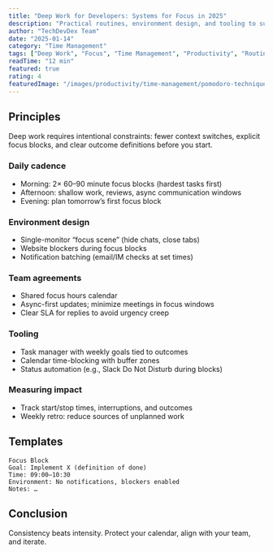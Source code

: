 ```yaml
---
title: "Deep Work for Developers: Systems for Focus in 2025"
description: "Practical routines, environment design, and tooling to sustain deep focus and ship faster with fewer interruptions."
author: "TechDevDex Team"
date: "2025-01-14"
category: "Time Management"
tags: ["Deep Work", "Focus", "Time Management", "Productivity", "Routines"]
readTime: "12 min"
featured: true
rating: 4
featuredImage: "/images/productivity/time-management/pomodoro-technique.svg"
---
```


## Principles
Deep work requires intentional constraints: fewer context switches, explicit focus blocks, and clear outcome definitions before you start.

### Daily cadence
- Morning: 2× 60–90 minute focus blocks (hardest tasks first)
- Afternoon: shallow work, reviews, async communication windows
- Evening: plan tomorrow’s first focus block

### Environment design
- Single-monitor “focus scene” (hide chats, close tabs)
- Website blockers during focus blocks
- Notification batching (email/IM checks at set times)

### Team agreements
- Shared focus hours calendar
- Async-first updates; minimize meetings in focus windows
- Clear SLA for replies to avoid urgency creep

### Tooling
- Task manager with weekly goals tied to outcomes
- Calendar time-blocking with buffer zones
- Status automation (e.g., Slack Do Not Disturb during blocks)

### Measuring impact
- Track start/stop times, interruptions, and outcomes
- Weekly retro: reduce sources of unplanned work

## Templates
```
Focus Block
Goal: Implement X (definition of done)
Time: 09:00–10:30
Environment: No notifications, blockers enabled
Notes: …
```

## Conclusion
Consistency beats intensity. Protect your calendar, align with your team, and iterate.


